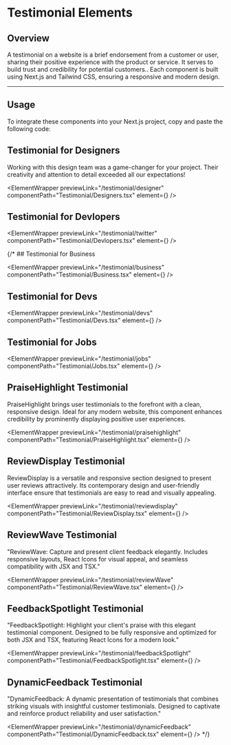 
# Testimonial Elements

## Overview

A testimonial on a website is a brief endorsement from a customer or user, sharing their positive experience with the product or service. It serves to build trust and credibility for potential customers.. Each component is built using Next.js and Tailwind CSS, ensuring a responsive and modern design.

---

## Usage

To integrate these components into your Next.js project, copy and paste the following code:

## Testimonial for Designers

Working with this design team was a game-changer for your project. Their creativity and attention to detail exceeded all our expectations!

<ElementWrapper
  previewLink="/testimonial/designer"
  componentPath="Testimonial/Designers.tsx"
  element={<Designers />}
/>

## Testimonial for Devlopers

<ElementWrapper
  previewLink="/testimonial/twitter"
  componentPath="Testimonial/Devlopers.tsx"
  element={<Devlopers />}
/>

{/* ## Testimonial for Business

<ElementWrapper
  previewLink="/testimonial/business"
  componentPath="Testimonial/Business.tsx"
  element={<Business />}
/>

## Testimonial for Devs

<ElementWrapper
  previewLink="/testimonial/devs"
  componentPath="Testimonial/Devs.tsx"
  element={<Devs />}
/>

## Testimonial for Jobs

<ElementWrapper
  previewLink="/testimonial/jobs"
  componentPath="Testimonial/Jobs.tsx"
  element={<Jobs />}
/>

## PraiseHighlight Testimonial

PraiseHighlight brings user testimonials to the forefront with a clean, responsive design. Ideal for any modern website, this component enhances credibility by prominently displaying positive user experiences.

<ElementWrapper
  previewLink="/testimonial/praisehighlight"
  componentPath="Testimonial/PraiseHighlight.tsx"
  element={<PraiseHighlight />}
/>

## ReviewDisplay Testimonial

ReviewDisplay is a versatile and responsive section designed to present user reviews attractively. Its contemporary design and user-friendly interface ensure that testimonials are easy to read and visually appealing.

<ElementWrapper
  previewLink="/testimonial/reviewdisplay"
  componentPath="Testimonial/ReviewDisplay.tsx"
  element={<ReviewDisplay />}
/>

## ReviewWave Testimonial

"ReviewWave: Capture and present client feedback elegantly. Includes responsive layouts, React Icons for visual appeal, and seamless compatibility with JSX and TSX."

<ElementWrapper
  previewLink="/testimonial/reviewWave"
  componentPath="Testimonial/ReviewWave.tsx"
  element={<ReviewWave />}
/>

## FeedbackSpotlight Testimonial

"FeedbackSpotlight: Highlight your client's praise with this elegant testimonial component. Designed to be fully responsive and optimized for both JSX and TSX, featuring React Icons for a modern look."

<ElementWrapper
  previewLink="/testimonial/feedbackSpotlight"
  componentPath="Testimonial/FeedbackSpotlight.tsx"
  element={<FeedbackSpotlight />}
/>

## DynamicFeedback Testimonial

"DynamicFeedback: A dynamic presentation of testimonials that combines striking visuals with insightful customer testimonials. Designed to captivate and reinforce product reliability and user satisfaction."

<ElementWrapper
  previewLink="/testimonial/dynamicFeedback"
  componentPath="Testimonial/DynamicFeedback.tsx"
  element={<DynamicFeedback />}
/> */}


